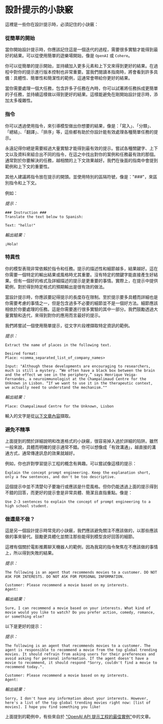 # 設計提示的小訣竅

這裡是一些你在設計提示時，必須記住的小訣竅：

### 從簡單的開始

當你開始設計提示時，你應該記住這是一個迭代的過程，需要很多實驗才能得到最好的結果。可以從使用簡單的遊樂場開始，像是 `OpenAI` 或 `Cohere`。

你可以從簡單的提示開始，並持續加入更多元素和上下文來得到更好的結果。在過程中對你的提示進行版本控制也非常重要。當我們閱讀本指南時，將會看到許多具備：具體性、簡單性和簡潔性的範例，這通常會帶給你更好的結果。

當你需要處理一個大任務，包含許多子任務在內時，你可以試著將任務拆成更簡單的子任務，並持續這樣做以得到更好的結果。這樣能避免在剛開始設計提示時，添加太多複雜性。

### 指令

你可以透過使用指令，來引導模型做出你想要的結果，像是：「寫入」、「分類」、「總結」、「翻譯」、「排序」等，這些都有助於你設計能有效處理各種簡單任務的提示。

永遠記得你總是需要經過大量實驗才能得到最有效的提示。嘗試各種關鍵字、上下文以及資料來組合出不同的指令，在這之中找出對你的案例和任務最有效的那個。通常對於你要解決的任務，越相關的上下文效果越好。我們在後面的指南中會提到範例和上下文的重要性。

其他人建議將指令放在提示的開頭。並使用特別的區隔符號，像是："###"，來區別指令和上下文。

例如：

*提示：*
```
### Instruction ###
Translate the text below to Spanish:

Text: "hello!"
```

*輸出結果：*
```
¡Hola!
```

### 特異性

你的模型表現非常依賴於指令和任務。提示的描述性和細節越多，結果越好。這在你需要一個特定的輸出結果或風格時尤其重要。沒有特定的關鍵字能直接產生好結果。但有一個好的格式及詳細描述的提示是更重要的事情。實際上，在提示中提供範例，對於得到特定格式的預期輸出是很有效的做法。

當設計提示時，你應該要記得提示的長度存在限制。至於提示要多具體而詳細也是你需要考慮的事情之一，但是包含過多不必要的細節並不是一個好方法。細節應該相依於你要處理的任務。這是你需要進行很多實驗的其中一部分。我們鼓勵透過大量實驗和迭代，來得到對你的應用而言最好的提示。

我們將嘗試一個使用簡單提示，從文字片段裡擷取特定資訊的範例。

*提示：*
```
Extract the name of places in the following text. 

Desired format:
Place: <comma_separated_list_of_company_names>

Input: "Although these developments are encouraging to researchers, much is still a mystery. “We often have a black box between the brain and the effect we see in the periphery,” says Henrique Veiga-Fernandes, a neuroimmunologist at the Champalimaud Centre for the Unknown in Lisbon. “If we want to use it in the therapeutic context, we actually need to understand the mechanism.""
```

*輸出結果：*
```
Place: Champalimaud Centre for the Unknown, Lisbon
```

輸入的文字是從[以下文章內容](https://www.nature.com/articles/d41586-023-00509-z)擷取。

### 避免不精準

上面提到的關於詳細說明和改進格式的小訣竅，很容易掉入過於詳細的陷阱。雖然一般來說，具體而明確的提示通常不錯。你可以想像成「有效溝通」，越直接的溝通方式，通常傳達訊息的效果就越好。

例如，你也許對學習提示工程的概念有興趣。可以嘗試像這樣的提示：

```
Explain the concept prompt engineering. Keep the explanation short, only a few sentences, and don't be too descriptive.
```

這個提示中並不清楚句子要幾行或應該是什麼風格。但你仍能透過上面的提示得到不錯的回答，而更好的提示會是非常具體、簡潔且直指重點。像是：

```
Use 2-3 sentences to explain the concept of prompt engineering to a high school student.
```

### 做還是不做？

這是另一個設計提示時常見的小訣竅，我們應該避免關注不應該做的，以那些應該做的事來替代。鼓勵更具體化並關注那些能得到模型良好回答的細節。

這裡有個關於電影推薦聊天機器人的範例，因為我寫的指令聚焦在不應該做的事情上，所以得到失敗的結果。

*提示：*
```
The following is an agent that recommends movies to a customer. DO NOT ASK FOR INTERESTS. DO NOT ASK FOR PERSONAL INFORMATION.

Customer: Please recommend a movie based on my interests.
Agent: 
```

*輸出結果：*
```
Sure, I can recommend a movie based on your interests. What kind of movie would you like to watch? Do you prefer action, comedy, romance, or something else?
```

以下是更好的提示：

*提示：*
```
The following is an agent that recommends movies to a customer. The agent is responsible to recommend a movie from the top global trending movies. It should refrain from asking users for their preferences and avoid asking for personal information. If the agent doesn't have a movie to recommend, it should respond "Sorry, couldn't find a movie to recommend today.".

Customer: Please recommend a movie based on my interests.
Agent:
```

*輸出結果：*
```
Sorry, I don't have any information about your interests. However, here's a list of the top global trending movies right now: [list of movies]. I hope you find something you like!
```

上面提到的範例中，有些來自於 ["OpenAI API 提示工程的最佳實例"](https://help.openai.com/en/articles/6654000-best-practices-for-prompt-engineering-with-openai-api)中的文章。
